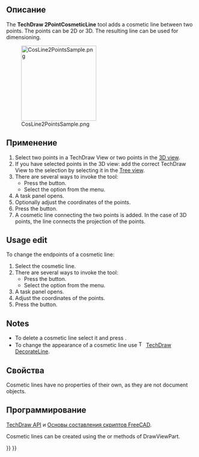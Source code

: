 <languages/>

<div class="mw-translate-fuzzy">
{{Docnav/ru
|[[TechDraw_2PointCenterLine/ru|Добавить осевую линию между 2 точками]]
|[[TechDraw_CosmeticEraser/ru|Удалить вспомогательный объект]]
|[[TechDraw_Workbench/ru|Верстак "TechDraw"]]
|IconL=TechDraw_2PointCenterLine.svg
|IconR=TechDraw_CosmeticEraser.svg
|IconC=Workbench_TechDraw.svg
}}
</div>

<div class="mw-translate-fuzzy">
{{GuiCommand/ru
|Name/ru=Добавить вспомогательную линию между 2-мя точками
|Name=TechDraw_2PointCosmeticLine
|MenuLocation=TechDraw → Добавить Линии → Добавить вспомогательную линию между 2-мя точками
|Workbenches=[[TechDraw_Workbench/ru|TechDraw]]
|Version=0.19
|SeeAlso=[[TechDraw_FaceCenterLine/ru|Добавить осевую линию к граням]], [[TechDraw_2LineCenterLine/ru|Добавить осевую линию между 2 линиями]]
}}
</div>

<span id="Description"></span>
==Описание==

The '''TechDraw 2PointCosmeticLine''' tool adds a cosmetic line between two points. The points can be 2D or 3D. The resulting line can be used for dimensioning.

[[Image:CosLine2PointsSample.png|200px]]

{{Caption|Cosmetic line between two points}}

<span id="Usage_create"></span>
<div class="mw-translate-fuzzy">
==Применение==
</div>

# Select two points in a TechDraw View or two points in the [[3D_view|3D view]].
# If you have selected points in the 3D view: add the correct TechDraw View to the selection by selecting it in the [[Tree_view|Tree view]].
# There are several ways to invoke the tool:
#* Press the {{Button|[[Image:TechDraw_2PointCosmeticLine.svg|16px]] [[TechDraw_2PointCosmeticLine|Add Cosmetic Line Through 2 points]]}} button.
#* Select the {{MenuCommand|TechDraw → Add Lines → [[Image:TechDraw_2PointCosmeticLine.svg|16px]] Add Cosmetic Line Through 2 points}} option from the menu.
# A task panel opens.
# Optionally adjust the coordinates of the points.
# Press the {{Button|OK}} button.
# A cosmetic line connecting the two points is added. In the case of 3D points, the line connects the projection of the points.

==Usage edit==

To change the endpoints of a cosmetic line:

# Select the cosmetic line.
# There are several ways to invoke the tool:
#* Press the {{Button|[[Image:TechDraw_2PointCosmeticLine.svg|16px]] [[TechDraw_2PointCosmeticLine|Add Cosmetic Line Through 2 points]]}} button.
#* Select the {{MenuCommand|TechDraw → Add Lines → [[Image:TechDraw_2PointCosmeticLine.svg|16px]] Add Cosmetic Line Through 2 points}} option from the menu.
# A task panel opens.
# Adjust the coordinates of the points.
# Press the {{Button|OK}} button.

==Notes==

* To delete a cosmetic line select it and press {{KEY|Delete}}. {{Version|1.0}}
* To change the appearance of a cosmetic line use [[Image:TechDraw_DecorateLine.svg|16px]] [[TechDraw_DecorateLine|TechDraw DecorateLine]].

<span id="Properties"></span>
==Свойства==

Cosmetic lines have no properties of their own, as they are not document objects.

<span id="Scripting"></span>
==Программирование==

{{Emphasis|См. так же:}} [[TechDraw_API/ru|TechDraw API]] и [[FreeCAD_Scripting_Basics/ru|Основы составления скриптов FreeCAD]].

Cosmetic lines can be created using the {{Incode|makeCosmeticLine(v1, v2)}} or {{Incode|makeCosmeticLine3d(v1, v2)}} methods of DrawViewPart.


<div class="mw-translate-fuzzy">
{{Docnav/ru
|[[TechDraw_2PointCenterLine/ru|Добавить осевую линию между 2 точками]]
|[[TechDraw_CosmeticEraser/ru|Удалить вспомогательный объект]]
|[[TechDraw_Workbench/ru|Верстак "TechDraw"]]
|IconL=TechDraw_2PointCenterLine.svg
|IconR=TechDraw_CosmeticEraser.svg
|IconC=Workbench_TechDraw.svg
}}
</div>

{{TechDraw Tools navi{{#translation:}}}}
{{Userdocnavi{{#translation:}}}}
